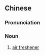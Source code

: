 {{also|空气清新剂}}
==Chinese==
{{zh-forms|s=空气清新剂|type=23}}

===Pronunciation===
{{zh-pron
|m=kōngqì qīngxīnjì
|cat=n
}}

===Noun===
{{zh-noun}}

# [[air freshener]]